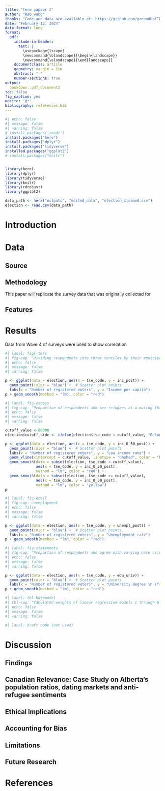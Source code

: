 ```yaml
---
title: "term papaer 2"
author: "Hao wang"
thanks: "Code and data are available at: https://github.com/groundUofT888/Term-Paper-2.git ; Replication on Social Science Reproduction platform available at: www.aeaweb.org/articles?id=10.1257/app.20210529"
date: "February 12, 2024"
date-format: long
format: 
  pdf: 
    include-in-header: 
      text: |
        \usepackage{lscape}
        \newcommand{\blandscape}{\begin{landscape}}
        \newcommand{\elandscape}{\end{landscape}}
    documentclass: article
    geometry: margin = 1in
    abstract: " "
    number-sections: true
output: 
  bookdown::pdf_document2
toc: false
fig_caption: yes 
nocite: '@*'
bibliography: references.bib
---
```


```r
#| echo: false
#| message: false
#| warning: false
# install.packages('readr')
install.packages("here")
install.packages("dplyr") 
install.packages("tidyverse")
installed.packages("ggplot2")
# install.packages("knitr")


library(here)
library(dplyr)
library(tidyverse)
library(knitr)
library(rdrobust)
library(ggplot2)

data_path <- here("outputs", "edited_data", "election_cleaned.csv")
election <- read.csv(data_path)
```

# Introduction

# Data

## Source

## Methodology

This paper will replicate the survey data that was originally collected for

## Features

# Results

Data from Wave 4 of surveys were used to show correlation

\renewcommand{\arraystretch}{2}

```r
#| label: figl-terc
#| fig-cap: "Dividing respondents into three terciles by their municipality's gender ratio"
#| echo: false
#| message: false
#| warning: false

p <- ggplot(data = election, aes(x = tse_code, y = inc_post)) +
  geom_point(color = "blue") +  # Scatter plot points
  labs(x = "Number of registered voters", y = "Income per capita")
p + geom_smooth(method = "lm", color = "red")
```

```r
#| label: fig-excess
#| fig-cap: "Proportion of respondents who see refugees as a mating threat by age group and tercile"
#| echo: false
#| message: false
#| warning: false

cutoff_value <-60000
election$cutoff_side <- ifelse(election$tse_code < cutoff_value, "Below", "Above")

p <- ggplot(data = election, aes(x = tse_code, y = inc_0_50_post)) +
  geom_point(color = "blue") +  # Scatter plot points
  labs(x = "Number of registered voters", y = "Low income rate") +
  geom_vline(xintercept = cutoff_value, linetype = "dashed", color = "black") + # Cutoff line
  geom_smooth(data = subset(election, tse_code < cutoff_value), 
              aes(x = tse_code, y = inc_0_50_post), 
              method = "lm", color = "red") + 
  geom_smooth(data = subset(election, tse_code >= cutoff_value), 
              aes(x = tse_code, y = inc_0_50_post), 
              method = "lm", color = "yellow") 
p 

```

\clearpage

```r
#| label: fig-ecoil
#| fig-cap: unemployment 
#| echo: false
#| message: false
#| warning: false

p <- ggplot(data = election, aes(x = tse_code, y = unempl_post)) +
  geom_point(color = "blue") +  # Scatter plot points
  labs(x = "Number of registered voters", y = "Unemployment rate")
p + geom_smooth(method = "lm", color = "red")
```

```r
#| label: fig-statements
#| fig-cap: "Proportion of respondents who agree with varying hate crime support statements"
#| echo: false
#| message: false
#| warning: false

p <- ggplot(data = election, aes(x = tse_code, y = edu_univ)) +
  geom_point(color = "blue") +  # Scatter plot points
  labs(x = "Number of registered voters", y = "University degree \n (fraction")
p + geom_smooth(method = "lm", color = "red")
```

\renewcommand{\arraystretch}{1.5}

\newpage

\blandscape

```r
#| label: tbl-hatemodel
#| tbl-cap: "Tabulated weights of linear regression models 1 through 6 using ordinary least squares. In parentheses are the standard errors. Asterisks denote ranges of p-values as described in the table footer."
#| echo: false
#| message: false
#| warning: false


```

\elandscape

```r
#| label: draft code (not used)

```

# Discussion

## Findings

## Canadian Relevance: Case Study on Alberta's population ratios, dating markets and anti-refugee sentiments

## Ethical Implications

## Accounting for Bias

## Limitations

## Future Research

\clearpage

# References {.unnumbered}
